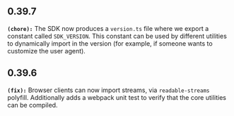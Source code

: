 ## 0.39.7
**`(chore):`** The SDK now produces a `version.ts` file where we export a constant called `SDK_VERSION`.
This constant can be used by different utilities to dynamically import in the version (for example, if someone wants to customize the user agent).


## 0.39.6
**`(fix):`** Browser clients can now import streams, via `readable-streams` polyfill. Additionally adds a
webpack unit test to verify that the core utilities can be compiled.


